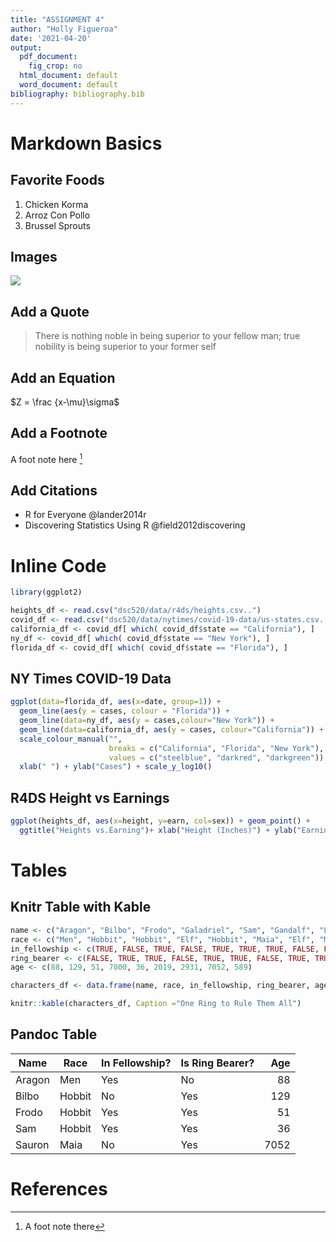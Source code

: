 ```yaml
---
title: "ASSIGNMENT 4"
author: "Holly Figueroa"
date: '2021-04-20'
output:
  pdf_document: 
    fig_crop: no
  html_document: default
  word_document: default
bibliography: bibliography.bib
---
```


# Markdown Basics

## Favorite Foods

1.  Chicken Korma
2.  Arroz Con Pollo
3.  Brussel Sprouts

## Images

![](C:/DataLore/R_Projects/images/paperdog.jpg)

## Add a Quote

> There is nothing noble in being superior to your fellow man; true nobility is being superior to your former self

## Add an Equation

$Z = \frac {x-\mu}\sigma$

## Add a Footnote

A foot note here [^1]

[^1]: A foot note there

## Add Citations

-   R for Everyone @lander2014r
-   Discovering Statistics Using R @field2012discovering

# Inline Code

```r

library(ggplot2)

heights_df <- read.csv("dsc520/data/r4ds/heights.csv..")
covid_df <- read.csv("dsc520/data/nytimes/covid-19-data/us-states.csv..")
california_df <- covid_df[ which( covid_df$state == "California"), ]
ny_df <- covid_df[ which( covid_df$state == "New York"), ]
florida_df <- covid_df[ which( covid_df$state == "Florida"), ]
```

## NY Times COVID-19 Data

```r

ggplot(data=florida_df, aes(x=date, group=1)) +
  geom_line(aes(y = cases, colour = "Florida")) +
  geom_line(data=ny_df, aes(y = cases,colour="New York")) +
  geom_line(data=california_df, aes(y = cases, colour="California")) +
  scale_colour_manual("",
                      breaks = c("California", "Florida", "New York"),
                      values = c("steelblue", "darkred", "darkgreen")) +
  xlab(" ") + ylab("Cases") + scale_y_log10()


```

## R4DS Height vs Earnings

```r

ggplot(heights_df, aes(x=height, y=earn, col=sex)) + geom_point() + 
  ggtitle("Heights vs.Earning")+ xlab("Height (Inches)") + ylab("Earnings (Dollars)")

```

# Tables

## Knitr Table with Kable

```r

name <- c("Aragon", "Bilbo", "Frodo", "Galadriel", "Sam", "Gandalf", "Legolas", "Sauron", "Gollum")
race <- c("Men", "Hobbit", "Hobbit", "Elf", "Hobbit", "Maia", "Elf", "Maia", "Hobbit")
in_fellowship <- c(TRUE, FALSE, TRUE, FALSE, TRUE, TRUE, TRUE, FALSE, FALSE)
ring_bearer <- c(FALSE, TRUE, TRUE, FALSE, TRUE, TRUE, FALSE, TRUE, TRUE)
age <- c(88, 129, 51, 7000, 36, 2019, 2931, 7052, 589)

characters_df <- data.frame(name, race, in_fellowship, ring_bearer, age)

knitr::kable(characters_df, Caption ="One Ring to Rule Them All")

```

## Pandoc Table

| Name      | Race      | In Fellowship? | Is Ring Bearer? | Age    |
|-----------|-----------|----------------|-----------------|-------:|
| Aragon    | Men       | Yes            | No             | 88     |
| Bilbo        | Hobbit    | No            | Yes            | 129    |
| Frodo        | Hobbit   | Yes           | Yes            | 51     |
| Sam      | Hobbit   | Yes           | Yes            | 36     |
| Sauron    | Maia     | No            | Yes            | 7052   |

# References
